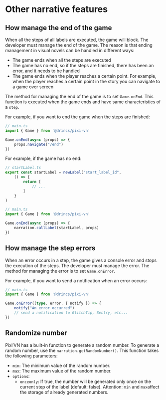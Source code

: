 # Other narrative features

## How manage the end of the game

When all the steps of all labels are executed, the game will block. The developer must manage the end of the game. The reason is that ending management in visual novels can be handled in different ways:

* The game ends when all the steps are executed
* The game has no end, so if the steps are finished, there has been an error, and it needs to be handled
* The game ends when the player reaches a certain point. For example, when the player reaches a certain point in the story you can navigate to a game over screen

The method for managing the end of the game is to set `Game.onEnd`. This function is executed when the game ends and have same characteristics of a `step`.

For example, if you want to end the game when the steps are finished:

```typescript
// main.ts
import { Game } from '@drincs/pixi-vn'

Game.onEnd(async (props) => {
    props.navigate("/end")
})
```

For example, if the game has no end:

```typescript
// startLabel.ts
export const startLabel = newLabel("start_label_id",
    () => {
        return [
            // ...
        ]
    }
)
```

```typescript
// main.ts
import { Game } from '@drincs/pixi-vn'

Game.onEnd(async (props) => {
    narration.callLabel(startLabel, props)
})
```

## How manage the step errors

When an error occurs in a step, the game gives a console error and stops the execution of the steps. The developer must manage the error. The method for managing the error is to set `Game.onError`.

For example, if you want to send a notification when an error occurs:

```typescript
// main.ts
import { Game } from '@drincs/pixi-vn'

Game.onError((type, error, { notify }) => {
    notify("An error occurred")
    // send a notification to GlitchTip, Sentry, etc...
})
```

## Randomize number

Pixi’VN has a built-in function to generate a random number. To generate a random number, use the `narration.getRandomNumber()`. This function takes the following parameters:

* `min`: The minimum value of the random number.
* `max`: The maximum value of the random number.
* `options`:
  * `onceonly`: If true, the number will be generated only once on the current step of the label (default: false). Attention: `min` and `max`affect the storage of already generated numbers.
